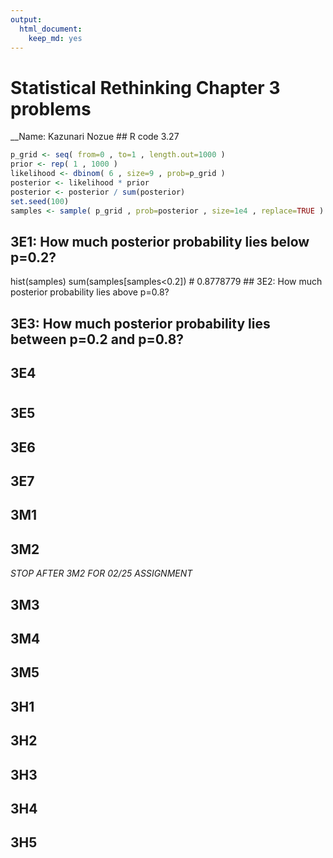 ```yaml
---
output:
  html_document:
    keep_md: yes
---
```

# Statistical Rethinking Chapter 3 problems

__Name: Kazunari Nozue
## R code 3.27
```r
p_grid <- seq( from=0 , to=1 , length.out=1000 )
prior <- rep( 1 , 1000 )
likelihood <- dbinom( 6 , size=9 , prob=p_grid )
posterior <- likelihood * prior
posterior <- posterior / sum(posterior)
set.seed(100)
samples <- sample( p_grid , prob=posterior , size=1e4 , replace=TRUE ) # draw 1000 samples from posterior
```
## 3E1: How much posterior probability lies below p=0.2?
hist(samples)
sum(samples[samples<0.2]) # 0.8778779
## 3E2: How much posterior probability lies above p=0.8?

## 3E3: How much posterior probability lies between p=0.2 and p=0.8?

## 3E4
# 
## 3E5

## 3E6

## 3E7

## 3M1

## 3M2

_STOP AFTER 3M2 FOR 02/25 ASSIGNMENT_

## 3M3

## 3M4

## 3M5

## 3H1

## 3H2

## 3H3

## 3H4

## 3H5
